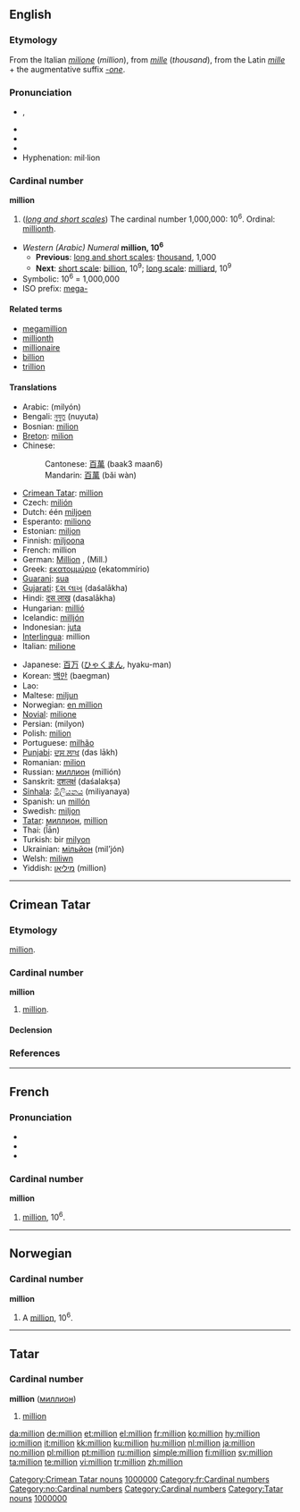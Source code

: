{{see|Million}}
==English==

===Etymology===
From the Italian ''[[milione]]'' (''million''), from ''[[mille]]'' (''thousand''), from the Latin ''[[mille]]'' + the augmentative suffix ''[[-one]]''.

===Pronunciation===
* {{IPA|/ˈmɪljən/}}, {{SAMPA|/"mIlj@n/}}
* {{audio|en-gb-million.ogg|Audio (RP)}}
* {{audio|en-us-million.ogg|Audio (US)}}
* {{rhymes|ɪljən}}
* Hyphenation: mil·lion

===Cardinal number===
'''million'''

# (''[[w:Long and short scales|long and short scales]]'') The cardinal number 1,000,000: 10<sup>6</sup>. Ordinal: [[millionth]].

* ''Western (Arabic) Numeral'' '''million, 10<sup>6</sup>'''
** '''Previous''': [[w:Long and short scales|long and short scales]]: [[thousand]], 1,000
** '''Next''': [[w:Long and short scales|short scale]]: [[billion]], 10<sup>9</sup>; [[w:Long and short scales|long scale]]: [[milliard]], 10<sup>9</sup>
* Symbolic: 10<sup>6</sup> = 1,000,000
* ISO prefix: [[mega-]]

====Related terms====
* [[megamillion]]
* [[millionth]]
* [[millionaire]]
* [[billion]]
* [[trillion]]

====Translations====
{{trans-top|cardinal number}}
* Arabic: {{Arab|[[مليون]]}} (milyón) {{m}}
* Bengali: [[নুযুত]] (nuyuta)
* Bosnian: [[milion]] {{m}}
* [[Breton]]: [[milion]]
* Chinese:
*: Cantonese: [[百萬]] (baak3 maan6)
*: Mandarin: [[百萬]] (bǎi wàn)
* [[Crimean Tatar]]: [[million#Crimean Tatar|million]]
* Czech: [[milión]] {{m}}
* Dutch: één [[miljoen]] {{n}}
* Esperanto: [[miliono]]
* Estonian: [[miljon]]
* Finnish: [[miljoona]]
* French: million {{m}}
* German: [[Million]] {{f}}, (Mill.)
* Greek: [[εκατομμύριο]] (ekatommírio) {{n}}
* [[Guarani]]: [[sua#Guarani|sua]]
* [[Gujarati]]: [[દશ લાખ]] (daśalākha)
* Hindi: [[दस लाख]] (dasalākha)
* Hungarian: [[millió]]
* Icelandic: [[milljón]]
* Indonesian: [[juta]]
* [[Interlingua]]: million
* Italian: [[milione]] {{m}}
{{trans-mid}}
* Japanese: [[百]][[万]] ([[ひゃく]][[まん]], hyaku-man)
* Korean: [[백만]] (baegman)
* Lao: {{t|lo|ລ້ານ|tr=laan|sc=Laoo}}
* Maltese: [[miljun]]
* Norwegian: [[en million]]
* [[Novial]]: [[milione]]
* Persian: {{fa-Arab|[[میلیون]]}} (milyon)
* Polish: [[milion]] {{m}}
* Portuguese: [[milhão]] {{m}}
* [[Punjabi]]: [[ਦਸ ਲਾਖ]] (das lākh)
* Romanian: [[milion]] {{n}}
* Russian: [[миллион]] (millión) {{m}}
* Sanskrit: [[दशलक्षं]] (daśalakṣa)
* [[Sinhala]]: [[මිලියනය]] (miliyanaya)
* Spanish: un [[millón]] {{m}}
* Swedish: [[miljon]] {{c}}
* [[Tatar]]: [[миллион#Tatar|миллион]], [[million#Tatar|million]]
* Thai: {{Thai|[[ล้าน]]}} (l̂ān)
* Turkish: bir [[milyon]]
* Ukrainian: [[мільйон]] (mil’jón)
* Welsh: [[miliwn]]
* Yiddish: [[מיליאָן]] (million)
{{trans-bottom}}

----

==Crimean Tatar==

===Etymology===
{{F.|crh}} [[million#French|million]].

===Cardinal number===
'''million'''

# [[million#English|million]].

====Declension====
{{crh-latin-noun|nıñ|ğa|nı|da|dan}}

===References===
{{R:Useinov-Mireev 2002}}

[[Category:Crimean Tatar nouns]]
[[Category:crh:Cardinal numbers|1000000]]

----

==French==

===Pronunciation===
* {{audio|Fr-million.ogg|audio}}
* {{IPA|/mi.ljɔ̃/}}
* {{SAMPA|/mi.ljO~/}}

===Cardinal number===
'''million'''

# [[million#English|million]], 10<sup>6</sup>.

[[Category:fr:Cardinal numbers]]

----

==Norwegian==

===Cardinal number===
'''million'''

# A [[#English|million]], 10<sup>6</sup>.

[[Category:no:Cardinal numbers]]

----

==Tatar==

===Cardinal number===
'''million''' ([[миллион]])

# {{cardinal|lang=tt}} [[million]]

[[Category:Cardinal numbers]]
[[Category:Tatar nouns]]
[[Category:tt:Cardinal numbers|1000000]]

[[da:million]]
[[de:million]]
[[et:million]]
[[el:million]]
[[fr:million]]
[[ko:million]]
[[hy:million]]
[[io:million]]
[[it:million]]
[[kk:million]]
[[ku:million]]
[[hu:million]]
[[nl:million]]
[[ja:million]]
[[no:million]]
[[pl:million]]
[[pt:million]]
[[ru:million]]
[[simple:million]]
[[fi:million]]
[[sv:million]]
[[ta:million]]
[[te:million]]
[[vi:million]]
[[tr:million]]
[[zh:million]]